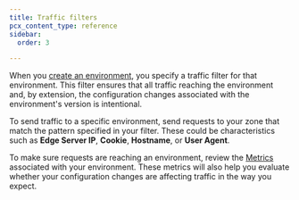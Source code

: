```yaml
---
title: Traffic filters
pcx_content_type: reference
sidebar:
  order: 3

---
```


When you [create an environment](/version-management/how-to/environments/#create-environment), you specify a traffic filter for that environment. This filter ensures that all traffic reaching the environment and, by extension, the configuration changes associated with the environment's version is intentional.

To send traffic to a specific environment, send requests to your zone that match the pattern specified in your filter. These could be characteristics such as **Edge Server IP**, **Cookie**, **Hostname**, or **User Agent**.

To make sure requests are reaching an environment, review the [Metrics](/version-management/how-to/versions/#view-metrics) associated with your environment. These metrics will also help you evaluate whether your configuration changes are affecting traffic in the way you expect.

